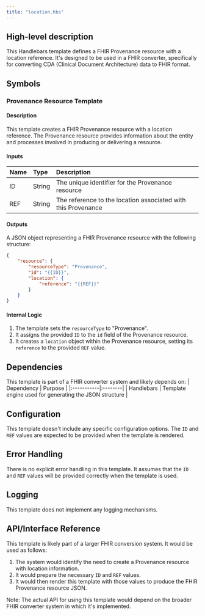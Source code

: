 ```yaml
---
title: "location.hbs"
---
```


## High-level description
This Handlebars template defines a FHIR Provenance resource with a location reference. It's designed to be used in a FHIR converter, specifically for converting CDA (Clinical Document Architecture) data to FHIR format.

## Symbols

### Provenance Resource Template
#### Description
This template creates a FHIR Provenance resource with a location reference. The Provenance resource provides information about the entity and processes involved in producing or delivering a resource.

#### Inputs
| Name | Type | Description |
|:-----|:-----|:------------|
| ID   | String | The unique identifier for the Provenance resource |
| REF  | String | The reference to the location associated with this Provenance |

#### Outputs
A JSON object representing a FHIR Provenance resource with the following structure:
```json
{
    "resource": {
        "resourceType": "Provenance",
        "id": "{{ID}}",
        "location": {
            "reference": "{{REF}}"
        }
    }
}
```

#### Internal Logic
1. The template sets the `resourceType` to "Provenance".
2. It assigns the provided `ID` to the `id` field of the Provenance resource.
3. It creates a `location` object within the Provenance resource, setting its `reference` to the provided `REF` value.

## Dependencies
This template is part of a FHIR converter system and likely depends on:
| Dependency | Purpose |
|:-----------|:--------|
| Handlebars | Template engine used for generating the JSON structure |

## Configuration
This template doesn't include any specific configuration options. The `ID` and `REF` values are expected to be provided when the template is rendered.

## Error Handling
There is no explicit error handling in this template. It assumes that the `ID` and `REF` values will be provided correctly when the template is used.

## Logging
This template does not implement any logging mechanisms.

## API/Interface Reference
This template is likely part of a larger FHIR conversion system. It would be used as follows:

1. The system would identify the need to create a Provenance resource with location information.
2. It would prepare the necessary `ID` and `REF` values.
3. It would then render this template with those values to produce the FHIR Provenance resource JSON.

Note: The actual API for using this template would depend on the broader FHIR converter system in which it's implemented.